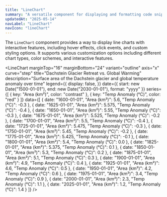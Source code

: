 ```yaml
---
title: "LineChart"
summary: "A versatile component for displaying and formatting code snippets with syntax highlighting, copy functionality, and interactive previews."
updatedAt: "2025-05-14"
navLabel: "LineChart"
navIcon: "lineChart"
---
```


The `LineChart` component provides a way to display line charts with interactive features, including hover effects, click events, and custom styling options. It supports various customization options including different chart types, color schemes, and interactive features.

<LineChart
  marginTop="16"
  marginBottom="24"
  variant="outline"
  axis="x"
  curve="step"
  title="Dachstein Glacier Retreat vs. Global Warming"
  description="Surface area of the Dachstein glacier and global temperature anomaly over time"
  legend={{
    display: false,
  }}
  date={{
    start: new Date("1500-01-01"),
    end: new Date("2030-01-01"),
    format: "yyyy"
  }}
  series={[
    { key: "Area (km²)", color: "contrast" },
    { key: "Temp Anomaly (°C)", color: "red" }
  ]}
  data={[
    { date: "1600-01-01", "Area (km²)": 5.6, "Temp Anomaly (°C)": -0.3 },
    { date: "1625-01-01", "Area (km²)": 5.575, "Temp Anomaly (°C)": -0.4 },
    { date: "1650-01-01", "Area (km²)": 5.55, "Temp Anomaly (°C)": -0.3 },
    { date: "1675-01-01", "Area (km²)": 5.525, "Temp Anomaly (°C)": -0.2 },
    { date: "1700-01-01", "Area (km²)": 5.5, "Temp Anomaly (°C)": -0.4 },
    { date: "1725-01-01", "Area (km²)": 5.475, "Temp Anomaly (°C)": -0.3 },
    { date: "1750-01-01", "Area (km²)": 5.45, "Temp Anomaly (°C)": -0.2 },
    { date: "1775-01-01", "Area (km²)": 5.425, "Temp Anomaly (°C)": -0.1 },
    { date: "1800-01-01", "Area (km²)": 5.4, "Temp Anomaly (°C)": 0.0 },
    { date: "1825-01-01", "Area (km²)": 5.375, "Temp Anomaly (°C)": 0.1 },
    { date: "1850-01-01", "Area (km²)": 5.3, "Temp Anomaly (°C)": 0.2 },
    { date: "1875-01-01", "Area (km²)": 5.1, "Temp Anomaly (°C)": 0.3 },
    { date: "1900-01-01", "Area (km²)": 4.9, "Temp Anomaly (°C)": 0.4 },
    { date: "1925-01-01", "Area (km²)": 4.6, "Temp Anomaly (°C)": 0.5 },
    { date: "1950-01-01", "Area (km²)": 4.2, "Temp Anomaly (°C)": 0.6 },
    { date: "1975-01-01", "Area (km²)": 3.4, "Temp Anomaly (°C)": 0.9 },
    { date: "2000-01-01", "Area (km²)": 2.3, "Temp Anomaly (°C)": 1.1 },
    { date: "2025-01-01", "Area (km²)": 1.2, "Temp Anomaly (°C)": 1.4 }
  ]}
/>